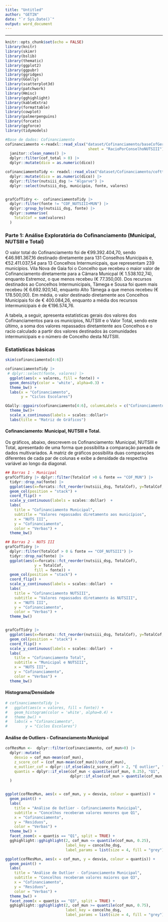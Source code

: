 ```yaml
---
title: "Untitled"
author: "GETIN"
date: "`r Sys.Date()`"
output: word_document
---
```


---

```r
knitr::opts_chunk$set(echo = FALSE)
library(knitr)
library(skimr)
library(bslib)
library(thematic)
library(ggplot2)
library(ggpubr)
library(ggridges)
library(GGally)
library(scatterplot3d)
library(patchwork)
library(Hmisc)
library(gghighlight)
library(kableExtra)
library(formattable)
library(cowplot)
library(palmerpenguins)
library(forcats)
library(ggforce)
library(tidymodels)

```



```r
#Base de dados: Cofinanciamento
cofinanciamento <-readxl::read_xlsx("dataset/Cofinanciamento/baseCofGeral.xlsx",
                                     sheet = "RacioPorConselhoNUTSIII") |>
  janitor::clean_names() |>
  dplyr::filter(cof_total > 0) |> 
  dplyr::mutate(dico = as.numeric(dico))

cofinanciamentoTidy <- readxl::read_xlsx("dataset/Cofinanciamento/cofttTidy.xlsx") |> janitor::clean_names() |>
  dplyr::mutate(dico = as.numeric(dico)) |> 
  dplyr::filter(nutsiii_dsg != "Algarve") |>
  dplyr::select(nutsiii_dsg, municipio, fonte, valores)


grafCofTidry <-  cofinanciamentoTidy |>
  dplyr::filter(fonte != "COF_NUTSIII+MUN") |>
  dplyr::group_by(nutsiii_dsg, fonte) |>
  dplyr::summarise(
    TotalCof = sum(valores)
  )

```

### Parte 1: Análise Exploratória do Cofinanciamento (Municipal, NUTSIII e Total)

O valor total do Cofinanciamento foi de €99.392.404,70, sendo €46.981.367,16 destinado diretamente para 131 Conselhos Municipais e, €52.411.037,54 para 13 Concelhos Intermunicpais, que representam 239 municípios. Vila Nova de Gaia foi o Concelho que recebeu o maior valor de Cofinanciamento diretamente para a Câmara Municpal (€ 1.538.102,74), enquanto Estremoz, o que menos recebeu (€ 77.350,00). Dos recursos destinados ao Concelhos Intermunicipais, Tãmega e Sousa foi quem mais recebeu (€ 6.692.920,14), enquanto Alto Tâmega a que menos recebeu (€ 178.500,00). Em média, o valor destinado diretamente aos Concelhos Municipais foi de € 400.084,26, enquanto a média dos recursos intermunicipais é de €196.574,76. 

A tabela, a seguir, apresenta estatísticas gerais dos valores dos Cofinanciamentos para os municípios, NUTSIII e o Valor Total, sendo este último, a soma dos valores repassados diretamtente aos Concelhos e o racio calculado a partir dos valores destinados às comunidades intermunicipais e o número de Concelho desta NUTSIII.

### Estatísticas básicas

```r

skim(cofinanciamento[4:6]) 

cofinanciamentoTidy |> 
 # dplyr::select(fonte, valores) |> 
  ggplot(aes(x = valores, fill = fonte)) +
  geom_density(color = 'white', alpha=0.3) +
  theme_bw() +
  labs(x = "Cofinanciamento",
       y = "Ciclos Escolares") 

GGally::ggpairs(cofinanciamento[4:6], columnLabels = c("Cofinanciamento Municipal", "Cofinanciamento NUTSIII", "Cofinanciamento Total")) + 
  theme_bw()+
  scale_x_continuous(labels = scales::dollar)+
  labs(title = "Matriz de Gráficos")

```

#### Cofinanciamento: Municipal, NUTSIII e Total.

Os gráficos, abaixo, descrevem os Cofinanciamento: Municipal, NUTSIII e Total, apresentado de uma forma que possibilita a  comparação pareada de dados multivariados. A matriz de gráficos possibilita duas comparações diferentes de cada par de colunas e exibe a densidade da respectiva variável ao longo da diagonal.

```r

## Barras 1 - Municipal
grafCofTidry |> dplyr::filter(TotalCof >0 & fonte == "COF_MUN") |>
  tidyr::drop_na(fonte) |>
  ggplot(aes(x=forcats::fct_reorder(nutsiii_dsg, TotalCof), y=TotalCof, fill=fonte)) +
  geom_col(position = "stack") +
  coord_flip() +
  scale_y_continuous(labels = scales::dollar)  +
  labs(
    title = "Cofinanciamento Municipal",
    subtitle = "Valores repassados diretamento aos municípios",
    x = "NUTS III",
    y = "Cofinanciamento",
    color = "Verbas") +
  theme_bw()

## Barras 2 - NUTS III
grafCofTidry |> 
  dplyr::filter(TotalCof > 0 & fonte == "COF_NUTSIII") |>
  tidyr::drop_na(fonte) |>
  ggplot(aes(x=forcats::fct_reorder(nutsiii_dsg, TotalCof), 
             y = TotalCof, 
             fill = fonte)) +
  geom_col(position = "stack") +
  coord_flip() +
  scale_y_continuous(labels = scales::dollar)  +
  labs(
    title = "Cofinanciamento NUTSIII",
    subtitle = "Valores repassados diretamento às NUTSIII",
    x = "NUTS III",
    y = "Cofinanciamento",
    color = "Verbas") +
  theme_bw()


grafCofTidry |>
  ggplot(aes(x=forcats::fct_reorder(nutsiii_dsg, TotalCof), y=TotalCof, fill=fonte)) +
  geom_col(position = "stack") +
  coord_flip() +
  scale_y_continuous(labels = scales::dollar)  +
  labs(
    title = "Cofinanciamento Total",
    subtitle = "Municipal e NUTSIII",
    x = "NUTS III",
    y = "Cofinanciamento",
    color = "Verbas") +
  theme_bw()
```

#### Histograma/Densidade

```r
# cofinanciamentoTidy |> 
#   ggplot(aes(x = valores, fill = fonte)) +
#   geom_histogram(color = 'white', alpha=0.4) +
#   theme_bw() +
#   labs(x = "Cofinanciamento",
#        y = "Ciclos Escolares") 


```

#### Análise de Outliers - Cofinanciamento Municipal

```r

cofResMun <-  dplyr::filter(cofinanciamento, cof_mun>0) |>
  dplyr::mutate(
    desvio = cof_mun-mean(cof_mun),
    z_score_cof = (cof_mun-mean(cof_mun))/sd(cof_mun),
    e_outlier_cof = dplyr::if_else(abs(z_score_cof) > 2, "É outlier", "Não é outlier"),
    quantis = dplyr::if_else(cof_mun < quantile(cof_mun, 0.25), "Q1",
                             dplyr::if_else(cof_mun > quantile(cof_mun, 0.75), "Q3", "IIQ"))
  )


ggplot(cofResMun, aes(x = cof_mun, y = desvio, colour = quantis)) +
  geom_point() +
  labs(
    title = "Análise de Outlier - Cofinanciamento Municipal",
    subtitle = "Concelhos receberam valores menores que Q1",
    x = "Cofinanciamento",
    y = "Resíduos",
    color = "Verbas") +
  theme_bw() +
  facet_zoom(x = quantis == "Q1", split = TRUE) +
  gghighlight::gghighlight(2, cof_mun <= quantile(cof_mun, 0.25),
                           label_key = concelho_dsg,
                           label_params = list(size = 4, fill = "grey"))

ggplot(cofResMun, aes(x = cof_mun, y = desvio, colour = quantis)) +
  geom_point() +
  labs(
    title = "Análise de Outlier - Cofinanciamento Municipal",
    subtitle = "Concelhos receberam valores maiores que Q3",
    x = "Cofinanciamento",
    y = "Resíduos",
    color = "Verbas") +
  theme_bw() +
  facet_zoom(x = quantis == "Q3", split = TRUE) +
  gghighlight::gghighlight(2, cof_mun >= quantile(cof_mun, 0.75),
                           label_key = concelho_dsg,
                           label_params = list(size = 4, fill = "grey"))
```
